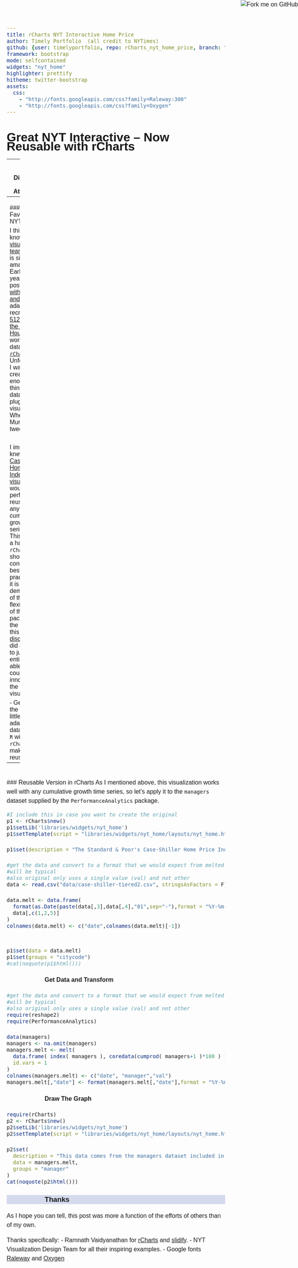 ```yaml
---
title: rCharts NYT Interactive Home Price
author: Timely Portfolio  (all credit to NYTimes)
github: {user: timelyportfolio, repo: rCharts_nyt_home_price, branch: "gh-pages"}
framework: bootstrap
mode: selfcontained
widgets: "nyt_home"
highlighter: prettify
hitheme: twitter-bootstrap
assets:
  css:
    - "http://fonts.googleapis.com/css?family=Raleway:300"
    - "http://fonts.googleapis.com/css?family=Oxygen"
---
```


<style>
body{
  font-family: 'Oxygen', sans-serif;
  font-size: 16px;
  line-height: 24px;
}

h1,h2,h3,h4 {
  font-family: 'Raleway', sans-serif;
}

.container { width: 1000px; }
h3 {
  background-color: #D4DAEC;
  text-indent: 100px; 
}
h4 {
  text-indent: 100px;
}

g-table-intro h4 {
  text-indent: 0px;
}
</style>

<a href="https://github.com/timelyportfolio/rCharts_nyt_home_price"><img style="position: absolute; top: 0; right: 0; border: 0;" src="https://s3.amazonaws.com/github/ribbons/forkme_right_darkblue_121621.png" alt="Fork me on GitHub"></a>

# Great NYT Interactive -- Now Reusable with rCharts

---
<br/>
### Disclaimer and Attribution

**I claim absolutely no credit for this visualization, which I consider one of the most best I have ever seen.  All credit belongs to the <a href = "http://www.nytimes.com/interactive/2011/05/31/business/economy/case-shiller-index.html">original source</a>.  If anybody believes this to be not fair use, I will take it down immediately.  I am implicitly assuming approval for this fork due to the <a href = "http://datastori.es/data-stories-22-nyt-graphics-and-d3-with-mike-bostock-and-shan-carter/">data.stories interview</a>.** 

```r
opts_chunk$set(message = FALSE, warning = FALSE, error = FALSE, tidy = FALSE, cache = FALSE,results = 'asis' )
```

---
<br/>
### Another Favorite from NYT
  
I think we all know the [data visualization team at NYT](http://blog.visual.ly/10-things-you-can-learn-from-the-new-york-times-data-visualizations/) is simply amazing.  Earlier this year in my post [d3 <- R with rCharts and slidify](http://timelyportfolio.blogspot.com/2013/04/d3-r-with-rcharts-and-slidify.html) I adapted and recreated the [512 Paths to the White House](http://www.nytimes.com/interactive/2012/11/02/us/politics/paths-to-the-white-house.html) to work with `R` data through [`rCharts`](http://rcharts.io/site).  Unfortunately, I was not creative enough to think of other data sets to plug into the visualization.  When Scott Murray tweeted, 

<br/>
<blockquote class="twitter-tweet"><p>Over at <a href="https://twitter.com/nytgraphics">@nytgraphics</a>, <a href="https://twitter.com/KevinQ">@KevinQ</a> and <a href="https://twitter.com/shancarter">@shancarter</a> really know how to wiggle a baseline. <a href="http://t.co/gS9gHrSLIu">http://t.co/gS9gHrSLIu</a></p>&mdash; Scott Murray (@alignedleft) <a href="https://twitter.com/alignedleft/statuses/349647895122804738">June 25, 2013</a></blockquote>
<script async src="http://platform.twitter.com/widgets.js" charset="utf-8"></script>
<br/>

I immediately knew the [Case Shiller Home Price Index visualization](http://www.nytimes.com/interactive/2011/05/31/business/economy/case-shiller-index.html) would be perfect for reuse with any cumulative growth time series data.   This is a bit of a hack of `rCharts` and should not be considered best practices, but it is a demonstration of the very flexible design of the package.  In the spirit of this [discussion](http://datastori.es/data-stories-23-inspiration-or-plagiarism/), I did not want to just copy entirely.  I was able to add a couple key innovations to the visualization:

- Generalize the d3 code a little more to adapt to the data
- Build in `R` with `rCharts` to make it reusable.


---
<br/>
### Reusable Version in rCharts
As I mentioned above, this visualization works well with any cumulative growth time series, so let's apply it to the `managers` dataset supplied by the `PerformanceAnalytics` package.

```r
#I include this in case you want to create the original
p1 <- rCharts$new()
p1$setLib('libraries/widgets/nyt_home')
p1$setTemplate(script = "libraries/widgets/nyt_home/layouts/nyt_home.html")

p1$set(description = "The Standard & Poor's Case-Shiller Home Price Index for 20 major metropolitan areas is one of the most closely watched gauges of the housing market. The figures for April were released June 25. Figures shown here are not seasonally adjusted or adjusted for inflation.")

#get the data and convert to a format that we would expect from melted xts
#will be typical
#also original only uses a single value (val) and not other 
data <- read.csv("data/case-shiller-tiered2.csv", stringsAsFactors = F)

data.melt <- data.frame(
  format(as.Date(paste(data[,3],data[,4],"01",sep="-"),format = "%Y-%m-%d")),
  data[,c(1,2,5)]
)
colnames(data.melt) <- c("date",colnames(data.melt)[-1])


p1$set(data = data.melt)
p1$set(groups = "citycode")
#cat(noquote(p1$html()))
```

<h4>Get Data and Transform</h4>
```r
#get the data and convert to a format that we would expect from melted xts
#will be typical
#also original only uses a single value (val) and not other 
require(reshape2)
require(PerformanceAnalytics)

data(managers)
managers <- na.omit(managers)
managers.melt <- melt(
  data.frame( index( managers ), coredata(cumprod( managers+1 )*100 ) ),
  id.vars = 1
)
colnames(managers.melt) <- c("date", "manager","val")
managers.melt[,"date"] <- format(managers.melt[,"date"],format = "%Y-%m-%d")
```

<h4>Draw The Graph</h4>
```r
require(rCharts)
p2 <- rCharts$new()
p2$setLib('libraries/widgets/nyt_home')
p2$setTemplate(script = "libraries/widgets/nyt_home/layouts/nyt_home.html")

p2$set(
  description = "This data comes from the managers dataset included in the R package PerformanceAnalytics.",
  data = managers.melt,
  groups = "manager"
)
cat(noquote(p2$html()))
```

### Thanks
As I hope you can tell, this post was more a function of the efforts of others than of my own.

Thanks specifically:
- Ramnath Vaidyanathan for [rCharts](http://rcharts.io/site) and [slidify](http://slidify.org).
- NYT Visualization Design Team for all their inspiring examples.
- Google fonts [Raleway](http://www.google.com/fonts/specimen/Raleway) and [Oxygen](http://www.google.com/fonts/specimen/Oxygen)